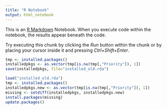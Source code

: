 ---
title: "R Notebook"
output: html_notebook
---

This is an [R Markdown](http://rmarkdown.rstudio.com) Notebook. When you execute code within the notebook, the results appear beneath the code. 

Try executing this chunk by clicking the *Run* button within the chunk or by placing your cursor inside it and pressing *Ctrl+Shift+Enter*. 

```{r}
tmp <- installed.packages()
installedpkgs <- as.vector(tmp[is.na(tmp[,"Priority"]), 1])
save(installedpkgs, file="installed_old.rda")
```

```{r}
load("installed_old.rda")
tmp <- installed.packages()
installedpkgs.new <- as.vector(tmp[is.na(tmp[,"Priority"]), 1])
missing <- setdiff(installedpkgs, installedpkgs.new)
install.packages(missing)
update.packages()
```

